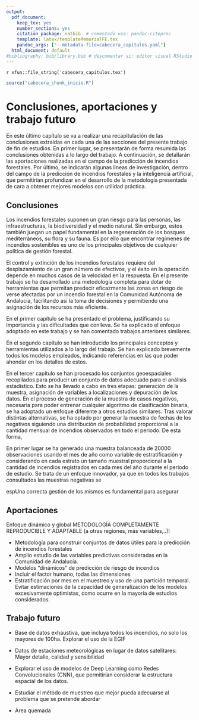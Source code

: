 ```yaml
---
output:
  pdf_document:
    keep_tex: yes
    number_sections: yes
    citation_package: natbib  # comentado usa: pandoc-citeproc
    template: latex/templateMemoriaTFE.tex
    pandoc_args: ["--metadata-file=cabecera_capitulos.yaml"]
  html_document: default
#bibliography: bib/library.bib # descomentar si: editor visual RStudio  
---
```


<!-- escribir 2 para capítulo 3 -->
<!-- \setcounter{chapter}{2} --> 
<!-- \pagenumbering{arabic} -->

`r xfun::file_string('cabecera_capitulos.tex')`

```r
source("cabecera_chunk_inicio.R")
```


# Conclusiones, aportaciones y trabajo futuro

En este último capítulo se va a realizar una recapitulación de las conclusiones extraídas en cada una de las secciones del presente trabajo de fin de estudios. En primer lugar, se presentarán de forma resumida las conclusiones obtenidas a lo largo del trabajo. A continuación, se detallarán las aportaciones realizadas en el campo de la predicción de incendios forestales. Por último, se indicarán algunas lineas de investigación, dentro del campo de la predicción de incendios forestales y la inteligencia artificial, que permitirían profundizar en el desarrollo de la metodología presentada de cara a obtener mejores modelos con utilidad práctica.


## Conclusiones
<!-- Comentar las limitaciones -->
Los incendios forestales suponen un gran riesgo para las personas, las infraestructuras, la biodiversidad y el medio natural. Sin embargo, estos también juegan un papel fundamental en la regeneración de los bosques mediterráneos, su flora y su fauna. Es por ello que encontrar regímenes de incendios sostenibles es uno de los principales objetivos de cualquier política de gestión forestal. 



El control y extinción de los incendios forestales requiere del desplazamiento de un gran número de efectivos, y el éxito en la operación depende en muchos casos de la velocidad en la respuesta. En el presente trabajo se ha desarrollado una metodología completa para dotar de herramientas que permitan predecir eficazmente las zonas en riesgo de verse afectadas por un incendio forestal en la Comunidad Autónoma de Andalucía, facilitando así la toma de decisiones y permitiendo una asignación de los recursos más eficiente.

<!-- Se ha adoptado un enfoque innovador, al abordar el problema desde una perspectiva global y dinámica; global pues se consideran todas las dimensiones del -->

En el primer capítulo se ha presentado el problema, justificando su importancia y las dificultades que conlleva. Se ha explicado el enfoque adoptado en este trabajo y se han comentado trabajos anteriores similares. 

<!-- , acotando el estudio a la Comunidad Autónoma de Andalucía y al periodo comprendido entre 2002 y 2002, -->

En el segundo capítulo se han introducido los principales conceptos y herramientas utilizados a lo largo del trabajo. Se han explicado brevemente todos los modelos empleados, indicando referencias en las que poder ahondar en los detalles de estos. 

<!-- Justificar en la sección 3 el por qué del método de muestreo elegido -->
En el tercer capítulo se han procesado los conjuntos geoespaciales recopilados para producir un conjunto de datos adecuado para el análisis estadístico. Esto se ha llevado a cabo en tres etapas: generación de la muestra, asignación de variables a localizaciones y depuración de los datos. En el proceso de generación de la muestra de casos negativos, necesaria para poder entrenar cualquier algoritmo de clasificación binaria, se ha adoptado un enfoque diferente a otros estudios similares. Tras valorar distintas alternativas, se ha optado por generar la muestra de fechas de los negativos siguiendo una distribución de probabilidad proporcional a la cantidad mensual de incendios observados en todo el periodo. De esta forma, 




En primer lugar se ha generado una muestra balanceada de 20000 observaciones usando el mes de año como variable de estratificación y considerando en cada estrato un tamaño muestral proporcional a la cantidad de incendios registrados en cada mes del año durante el periodo de estudio. Se trata de un enfoque innovador, ya que en todos los trabajos consultados las muestras negativas se



espUna correcta gestión de los mismos es fundamental para asegurar 

## Aportaciones

Enfoque dinámico y global
METODOLOGÍA COMPLETAMENTE REPRODUCIBLE Y ADAPTABLE (a otras regiones, más variables,..)!

- Metodología para construir conjuntos de datos útiles para la predicción de incendios forestales
- Amplio estudio de las variables predictivas consideradas en la Comunidad de Andalucía.
- Modelos "dinámicos" de predicción de riesgo de incendios
- Incluir el factor humano, todas las dimensiones 
- Estratificación por mes en el muestreo y uso de una partición temporal. Evitar estimaciones de la capacidad de generalización de los modelos excesivamente optimistas, como ocurre en la mayoría de estudios considerados.

## Trabajo futuro
- Base de datos exhaustiva, que incluya todos los incendios, no solo los mayores de 100ha. Explorar el uso de la EGIF

- Datos de estaciones meteorológicas en lugar de datos satelitares: Mayor detalle, calidad y sensibilidad

- Explorar el uso de modelos de Deep Learning como Redes Convolucionales (CNN), que permitirían considerar la estructura espacial de los datos.

- Estudiar el método de muestreo que mejor pueda adecuarse al problema que se pretende abordar

- Área quemada

<!-- Future work: -->
<!-- - EGIF -->
<!-- - Datos meteorologicos AEMET -->
<!-- - Muestreo  -->
